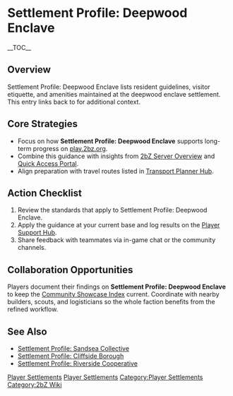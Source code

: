 {{Short description|Settlement Profile: Deepwood Enclave lists resident guidelines, visitor etiquette, and amenities maintained at the deepwood enclave settlement}}
= Settlement Profile: Deepwood Enclave =
{{2bZ Navbox}}
__TOC__

== Overview ==
Settlement Profile: Deepwood Enclave lists resident guidelines, visitor etiquette, and
amenities maintained at the deepwood enclave settlement. This entry links back to
[[Category:Player Settlements|Player Settlements]] for additional context.

== Core Strategies ==
* Focus on how '''Settlement Profile: Deepwood Enclave''' supports long-term progress on [[play.2bz.org]].
* Combine this guidance with insights from [[2bZ Server Overview]] and [[Quick Access Portal]].
* Align preparation with travel routes listed in [[Transport Planner Hub]].

== Action Checklist ==
# Review the [[Category:Player Settlements|Player Settlements]] standards that apply to Settlement Profile: Deepwood Enclave.
# Apply the guidance at your current base and log results on the [[Player Support Hub]].
# Share feedback with teammates via in-game chat or the community channels.

== Collaboration Opportunities ==
Players document their findings on '''Settlement Profile: Deepwood Enclave''' to keep the
[[Community Showcase Index]] current. Coordinate with nearby builders, scouts, and
logisticians so the whole faction benefits from the refined workflow.

== See Also ==
* [[Settlement Profile: Sandsea Collective]]
* [[Settlement Profile: Cliffside Borough]]
* [[Settlement Profile: Riverside Cooperative]]

[[Category:Player Settlements]]
[[Category:2bZ Wiki]]
